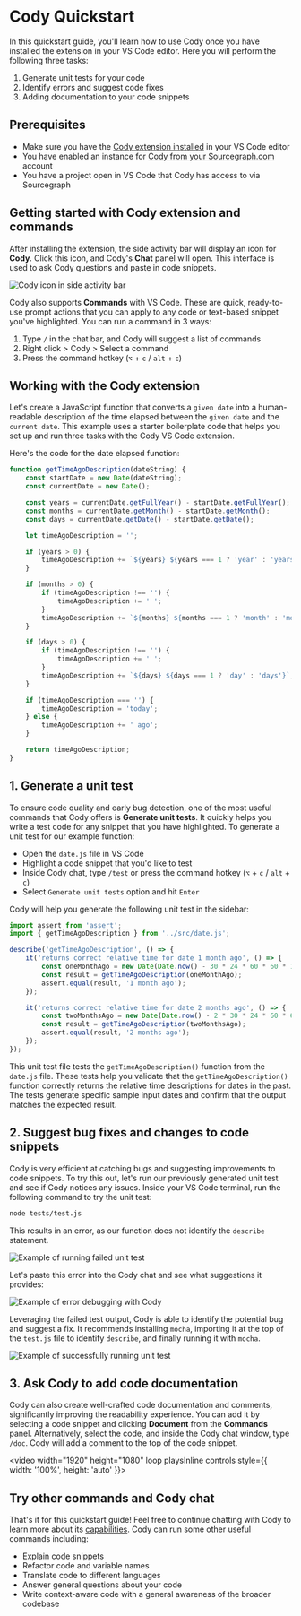 # Cody Quickstart

<p className="subtitle">
  In this quickstart guide, you'll learn how to use Cody once you have installed
  the extension in your VS Code editor. Here you will perform the following
  three tasks:
</p>

1. Generate unit tests for your code
2. Identify errors and suggest code fixes
3. Adding documentation to your code snippets

## Prerequisites

- Make sure you have the [Cody extension installed](/cody/cody-clients/install-vscode) in your VS Code editor
- You have enabled an instance for [Cody from your Sourcegraph.com](/cody/cody-clients/cody-with-sourcegraph) account
- You have a project open in VS Code that Cody has access to via Sourcegraph

## Getting started with Cody extension and commands

After installing the extension, the side activity bar will display an icon for **Cody**. Click this icon, and Cody's **Chat** panel will open. This interface is used to ask Cody questions and paste in code snippets.

![Cody icon in side activity bar ](https://storage.googleapis.com/sourcegraph-assets/Docs/cody-quickstart/cody-icon-vscode.png)

Cody also supports **Commands** with VS Code. These are quick, ready-to-use prompt actions that you can apply to any code or text-based snippet you've highlighted. You can run a command in 3 ways:

1. Type `/` in the chat bar, and Cody will suggest a list of commands
2. Right click > Cody > Select a command
3. Press the command hotkey (`⌥` + `c` / `alt` + `c`)

## Working with the Cody extension

Let's create a JavaScript function that converts a `given date` into a human-readable description of the time elapsed between the `given date` and the `current date`. This example uses a starter boilerplate code that helps you set up and run three tasks with the Cody VS Code extension.

Here's the code for the date elapsed function:

```js
function getTimeAgoDescription(dateString) {
	const startDate = new Date(dateString);
	const currentDate = new Date();

	const years = currentDate.getFullYear() - startDate.getFullYear();
	const months = currentDate.getMonth() - startDate.getMonth();
	const days = currentDate.getDate() - startDate.getDate();

	let timeAgoDescription = '';

	if (years > 0) {
		timeAgoDescription += `${years} ${years === 1 ? 'year' : 'years'}`;
	}

	if (months > 0) {
		if (timeAgoDescription !== '') {
			timeAgoDescription += ' ';
		}
		timeAgoDescription += `${months} ${months === 1 ? 'month' : 'months'}`;
	}

	if (days > 0) {
		if (timeAgoDescription !== '') {
			timeAgoDescription += ' ';
		}
		timeAgoDescription += `${days} ${days === 1 ? 'day' : 'days'}`;
	}

	if (timeAgoDescription === '') {
		timeAgoDescription = 'today';
	} else {
		timeAgoDescription += ' ago';
	}

	return timeAgoDescription;
}
```

## 1. Generate a unit test

To ensure code quality and early bug detection, one of the most useful commands that Cody offers is **Generate unit tests**. It quickly helps you write a test code for any snippet that you have highlighted. To generate a unit test for our example function:

- Open the `date.js` file in VS Code
- Highlight a code snippet that you'd like to test
- Inside Cody chat, type `/test` or press the command hotkey (`⌥` + `c` / `alt` + `c`)
- Select `Generate unit tests` option and hit `Enter`

Cody will help you generate the following unit test in the sidebar:

```js
import assert from 'assert';
import { getTimeAgoDescription } from '../src/date.js';

describe('getTimeAgoDescription', () => {
	it('returns correct relative time for date 1 month ago', () => {
		const oneMonthAgo = new Date(Date.now() - 30 * 24 * 60 * 60 * 1000).toISOString().split('T')[0];
		const result = getTimeAgoDescription(oneMonthAgo);
		assert.equal(result, '1 month ago');
	});

	it('returns correct relative time for date 2 months ago', () => {
		const twoMonthsAgo = new Date(Date.now() - 2 * 30 * 24 * 60 * 60 * 1000).toISOString().split('T')[0];
		const result = getTimeAgoDescription(twoMonthsAgo);
		assert.equal(result, '2 months ago');
	});
});

```

This unit test file tests the `getTimeAgoDescription()` function from the `date.js` file. These tests help you validate that the `getTimeAgoDescription()` function correctly returns the relative time descriptions for dates in the past. The tests generate specific sample input dates and confirm that the output matches the expected result.

## 2. Suggest bug fixes and changes to code snippets

Cody is very efficient at catching bugs and suggesting improvements to code snippets. To try this out, let's run our previously generated unit test and see if Cody notices any issues. Inside your VS Code terminal, run the following command to try the unit test:

```bash
node tests/test.js
```

This results in an error, as our function does not identify the `describe` statement.

![Example of running failed unit test ](https://storage.googleapis.com/sourcegraph-assets/Docs/cody-quickstart/unit-test-fail.png)

Let's paste this error into the Cody chat and see what suggestions it provides:

![Example of error debugging with Cody ](https://storage.googleapis.com/sourcegraph-assets/Docs/cody-quickstart/debug-with-cody.png)

Leveraging the failed test output, Cody is able to identify the potential bug and suggest a fix. It recommends installing `mocha`, importing it at the top of the `test.js` file to identify `describe`, and finally running it with `mocha`.

![Example of successfully running unit test ](https://storage.googleapis.com/sourcegraph-assets/Docs/cody-quickstart/passed-tests.png)

## 3. Ask Cody to add code documentation

Cody can also create well-crafted code documentation and comments, significantly improving the readability experience. You can add it by selecting a code snippet and clicking **Document** from the **Commands** panel. Alternatively, select the code, and inside the Cody chat window, type `/doc`. Cody will add a comment to the top of the code snippet.

<video width="1920" height="1080" loop playsInline controls style={{ width: '100%', height: 'auto' }}>
  <source src="https://storage.googleapis.com/sourcegraph-assets/Docs/Media/code-comments-cody.mp4" type="video/mp4"/>
</video>

## Try other commands and Cody chat

That's it for this quickstart guide! Feel free to continue chatting with Cody to learn more about its [capabilities](/cody/capabilities). Cody can run some other useful commands including:

- Explain code snippets
- Refactor code and variable names
- Translate code to different languages
- Answer general questions about your code
- Write context-aware code with a general awareness of the broader codebase
